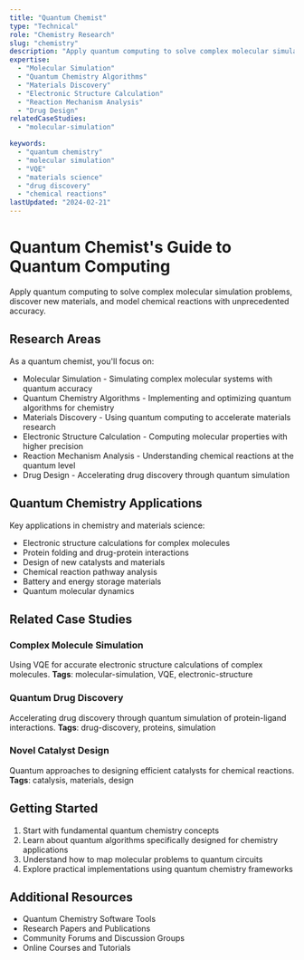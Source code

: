 ```yaml
---
title: "Quantum Chemist"
type: "Technical"
role: "Chemistry Research"
slug: "chemistry"
description: "Apply quantum computing to solve complex molecular simulation problems, discover new materials, and model chemical reactions with unprecedented accuracy."
expertise:
  - "Molecular Simulation"
  - "Quantum Chemistry Algorithms"
  - "Materials Discovery"
  - "Electronic Structure Calculation"
  - "Reaction Mechanism Analysis"
  - "Drug Design"
relatedCaseStudies:
  - "molecular-simulation"

keywords:
  - "quantum chemistry"
  - "molecular simulation"
  - "VQE"
  - "materials science"
  - "drug discovery"
  - "chemical reactions"
lastUpdated: "2024-02-21"
---
```


# Quantum Chemist's Guide to Quantum Computing

Apply quantum computing to solve complex molecular simulation problems, discover new materials, and model chemical reactions with unprecedented accuracy.

## Research Areas

As a quantum chemist, you'll focus on:

- Molecular Simulation - Simulating complex molecular systems with quantum accuracy
- Quantum Chemistry Algorithms - Implementing and optimizing quantum algorithms for chemistry
- Materials Discovery - Using quantum computing to accelerate materials research
- Electronic Structure Calculation - Computing molecular properties with higher precision
- Reaction Mechanism Analysis - Understanding chemical reactions at the quantum level
- Drug Design - Accelerating drug discovery through quantum simulation

## Quantum Chemistry Applications

Key applications in chemistry and materials science:

- Electronic structure calculations for complex molecules
- Protein folding and drug-protein interactions
- Design of new catalysts and materials
- Chemical reaction pathway analysis
- Battery and energy storage materials
- Quantum molecular dynamics

## Related Case Studies

### Complex Molecule Simulation
Using VQE for accurate electronic structure calculations of complex molecules.
**Tags**: molecular-simulation, VQE, electronic-structure

### Quantum Drug Discovery
Accelerating drug discovery through quantum simulation of protein-ligand interactions.
**Tags**: drug-discovery, proteins, simulation

### Novel Catalyst Design
Quantum approaches to designing efficient catalysts for chemical reactions.
**Tags**: catalysis, materials, design

## Getting Started

1. Start with fundamental quantum chemistry concepts
2. Learn about quantum algorithms specifically designed for chemistry applications
3. Understand how to map molecular problems to quantum circuits
4. Explore practical implementations using quantum chemistry frameworks

## Additional Resources

- Quantum Chemistry Software Tools
- Research Papers and Publications
- Community Forums and Discussion Groups
- Online Courses and Tutorials